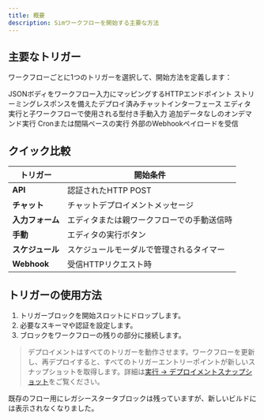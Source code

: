 ```yaml
---
title: 概要
description: Simワークフローを開始する主要な方法
---
```



## 主要なトリガー

ワークフローごとに1つのトリガーを選択して、開始方法を定義します：

<Cards>
  <Card title="API" href="/triggers/api">
    JSONボディをワークフロー入力にマッピングするHTTPエンドポイント
  </Card>
  <Card title="チャット" href="/triggers/chat">
    ストリーミングレスポンスを備えたデプロイ済みチャットインターフェース
  </Card>
  <Card title="入力フォーム" href="/triggers/input-form">
    エディタ実行と子ワークフローで使用される型付き手動入力
  </Card>
  <Card title="手動" href="/triggers/manual">
    追加データなしのオンデマンド実行
  </Card>
  <Card title="スケジュール" href="/triggers/schedule">
    Cronまたは間隔ベースの実行
  </Card>
  <Card title="Webhook" href="/triggers/webhook">
    外部のWebhookペイロードを受信
  </Card>
</Cards>

## クイック比較

| トリガー | 開始条件 |
|---------|-----------------|
| **API** | 認証されたHTTP POST |
| **チャット** | チャットデプロイメントメッセージ |
| **入力フォーム** | エディタまたは親ワークフローでの手動送信時 |
| **手動** | エディタの実行ボタン |
| **スケジュール** | スケジュールモーダルで管理されるタイマー |
| **Webhook** | 受信HTTPリクエスト時 |

## トリガーの使用方法

1. トリガーブロックを開始スロットにドロップします。
2. 必要なスキーマや認証を設定します。
3. ブロックをワークフローの残りの部分に接続します。

> デプロイメントはすべてのトリガーを動作させます。ワークフローを更新し、再デプロイすると、すべてのトリガーエントリーポイントが新しいスナップショットを取得します。詳細は[実行 → デプロイメントスナップショット](/execution)をご覧ください。

既存のフロー用にレガシースタータブロックは残っていますが、新しいビルドには表示されなくなりました。
